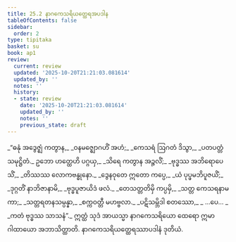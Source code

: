 ```yaml
---
title: 25.2 နာဂကေသရိယတ္ထေရအပဒါန
tableOfContents: false
sidebar:
  order: 2
type: tipitaka
basket: su
book: ap1
review:
  current: review
  updated: '2025-10-20T21:21:03.081614'
  updated_by: ''
  notes: ''
  history:
  - state: review
    date: '2025-10-20T21:21:03.081614'
    updated_by: ''
    notes: ''
    previous_state: draft
---
```



<DynamicBreadcrumb />


<ReviewStatus review={frontmatter.review} showDetails={true} />

<HypothesisAnnotation frontmatter={frontmatter} />

<Division number="4" book="ap1" e="ch" v="20" p="250">

<Paragraph number="3039" type="verses" book="ap1">
_“ဓနုံ အဒွေဇ္ဈံ ကတွာန,_  
_ဝနမဇ္ဈောဂဟိံ အဟံ;_  
_ကေသရံ ဩဂတံ ဒိသွာ,_  
_ပတပတ္တံ သမုဋ္ဌိတံ._  

</Paragraph>

</Division>
<Division number="5" book="ap1" e="ch" v="20" p="250">

<Paragraph number="3040" type="verses" book="ap1">
ဥဘော ဟတ္ထေဟိ ပဂ္ဂယှ,_  
_သိရေ ကတွာန အဉ္ဇလိံ;_  
_ဗုဒ္ဓဿ အဘိရောပေသိံ,_  
_တိဿဿ လောကဗန္ဓုနော._  

</Paragraph>

</Division>
<Division number="6" book="ap1" e="ch" v="20" p="250">

<Paragraph number="3041" type="verses" book="ap1">
_ဒွေနဝုတေ ဣတော ကပ္ပေ,_  
_ယံ ပုပ္ဖမဘိပူဇယိံ;_  
_ဒုဂ္ဂတိံ နာဘိဇာနာမိ,_  
_ဗုဒ္ဓပူဇာယိဒံ ဖလံ._  

</Paragraph>

</Division>
<Division number="7" book="ap1" e="ch" v="20" p="250">

<Paragraph number="3042" type="verses" book="ap1">
_တေသတ္တတိမှိ ကပ္ပမှိ,_  
_သတ္တ ကေသရနာမကာ;_  
_သတ္တရတနသမ္ပန္နာ,_  
_စက္ကဝတ္တီ မဟဗ္ဗလာ._  

</Paragraph>

</Division>
<Division number="8" book="ap1" e="ch" v="20" p="250">

<Paragraph number="3043" type="verses" book="ap1">
_ပဋိသမ္ဘိဒါ စတဿော,_  
_ …ပေ… _  
_ကတံ ဗုဒ္ဓဿ သာသနံ”._  

</Paragraph>

<Paragraph number="3044" book="ap1">
ဣတ္ထံ သုဒံ အာယသ္မာ နာဂကေသရိယော ထေရော ဣမာ ဂါထာယော အဘာသိတ္ထာတိ.

</Paragraph>
</Division>

<Paragraph number="3045" type="center" book="ap1">
နာဂကေသရိယတ္ထေရဿာပဒါနံ ဒုတိယံ.
</Paragraph>